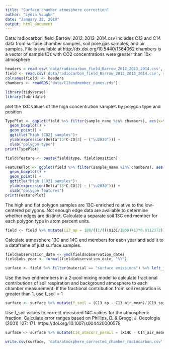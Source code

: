 ```yaml
---
title: "Surface chamber atmosphere correction"
author: "Lydia Vaughn"
date: "January 23, 2018"
output: html_document
---
```


Data: radiocarbon_field_Barrow_2012_2013_2014.csv includes C13 and C14 data from surface chamber samples, soil pore gas samples, and air samples.  File is available at http://dx.doi.org/10.5440/1364062
chambers is a vector of sample IDs with CO2 concentrations were greater than 10x atmosphere
```r
headers = read.csv('data/radiocarbon_field_Barrow_2012_2013_2014.csv', skip = 5, header = F, nrows = 1, as.is = T)
field <- read.csv('data/radiocarbon_field_Barrow_2012_2013_2014.csv', skip = 7, header = F, sep = ',', stringsAsFactors = F)
colnames(field) <- headers
chambers <- readRDS("data/C13endmember_names.rds")
```

```r
library(tidyverse)
library(lubridate)
```

plot the 13C values of the high concentration samples by polygon type and position
```r
TypePlot <- ggplot(field %>% filter(sample_name %in% chambers), aes(x=type, y=X13C)) +
  geom_boxplot() +
  geom_point() +
  ggtitle("high [CO2] samples")+
  ylab(expression(Delta^13*C-CO[2] ~ ("\u2030"))) +
  xlab("polygon type")
print(TypePlot)

field$feature <- paste(field$type, field$position)

FeaturePlot <- ggplot(field %>% filter(sample_name %in% chambers), aes(x=feature, y=X13C)) +
  geom_boxplot() +
  geom_point() +
  ggtitle("high [CO2] samples")+
  ylab(expression(Delta^13*C-CO[2] ~ ("\u2030"))) +
  xlab("polygon features")
print(FeaturePlot)
```

The high and flat polygon samples are 13C-enriched relative to the low-centered polygons.  Not enough edge data are available to determine whether edges are distinct.  Calculate a separate soil 13C end member for each polygon type in atom percent units. 
```r
field <- field %>% mutate(C13_ap = 100/((1/(((X13C/1000)+1)*0.0112372))+1)) %>% left_join(field %>% filter(sample_name %in% chambers) %>% mutate(C13_ap = 100/((1/(((X13C/1000)+1)*0.0112372))+1)) %>% group_by(type) %>% summarize(C13_soil_mean = mean(C13_ap, na.rm=T), C13_soil_sd = sd(C13_ap, na.rm=T), C13_soil_n = length(!is.na(C13_ap))))
```

Calculate atmosphere 13C and 14C end members for each year and add it to a dataframe of just surface samples.
```r
field$observation_date <- ymd(field$observation_date)
field$obs_year <- format(field$observation_date, "%Y")

surface <- field %>% filter(material == "surface emissions") %>% left_join(field %>% filter(material == "background atmosphere") %>% group_by(obs_year) %>% summarize(C14_air_mean = mean(X14C), C14_air_n = length(X14C), C14_air_sd = ifelse(C14_air_n == 1, X14C_sigma, sum(X14C_sigma^2)^0.5/C14_air_n), C13_air_mean = mean(C13_ap), C13_air_n = length(C13_ap), C13_air_sd = ifelse(C13_air_n == 1, 0, sd(C13_ap))))
```

Use the two endmembers in a 2-pool mixing model to calculate fractional contributions of soil respiration and background atmosphere to each chamber measurement.  If the fractional contribution from soil respiration is greater than 1, use f_soil = 1
```r
surface <- surface %>% mutate(f_soil = (C13_ap - C13_air_mean)/(C13_soil_mean - C13_air_mean), f_soil = ifelse(f_soil < 1, f_soil, 1), f_air = 1 - f_soil, f_soil_sd = (f_soil^2 * (C13_soil_sd^2 + C13_air_sd^2) / (C13_soil_mean - C13_air_mean)^2)^0.5)
```

Use f_soil values to correct measured 14C values for the atmospheric fraction.  Calculate error ranges based on Phillips, D. & Gregg, J. Oecologia (2001) 127: 171. https://doi.org/10.1007/s004420000578 
```r
surface <- surface %>% mutate(C14_atmcorr_permil = (X14C - C14_air_mean * f_air) / f_soil, A = C14_air_mean * f_air, B = X14C - A, Asd = (A^2 * (C14_air_sd^2 / C14_air_mean^2 + f_soil_sd^2 / f_soil^2))^0.5, Bsd = (X14C_sigma^2 + Asd^2)^0.5, C14_atmcorr_permil_sd = (C14_atmcorr_permil^2 * (Bsd^2 / B^2 + f_soil_sd^2 / f_soil^2))^0.5)

write.csv(surface, 'data/atmosphere_corrected_chamber_radiocarbon.csv', quote=FALSE, row.names=FALSE)
```